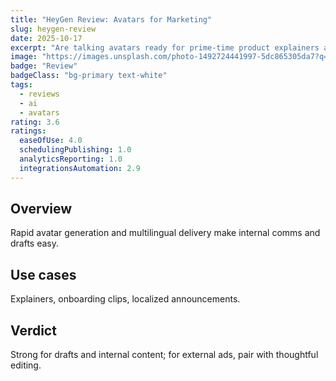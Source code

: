 ```yaml
---
title: "HeyGen Review: Avatars for Marketing"
slug: heygen-review
date: 2025-10-17
excerpt: "Are talking avatars ready for prime-time product explainers and ads?"
image: "https://images.unsplash.com/photo-1492724441997-5dc865305da7?q=80&w=1200&auto=format&fit=crop"
badge: "Review"
badgeClass: "bg-primary text-white"
tags:
  - reviews
  - ai
  - avatars
rating: 3.6
ratings:
  easeOfUse: 4.0
  schedulingPublishing: 1.0
  analyticsReporting: 1.0
  integrationsAutomation: 2.9
---
```


## Overview

Rapid avatar generation and multilingual delivery make internal comms and drafts easy.

## Use cases

Explainers, onboarding clips, localized announcements.

## Verdict

Strong for drafts and internal content; for external ads, pair with thoughtful editing.


